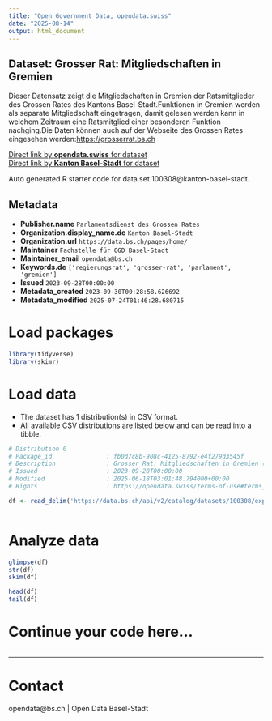 ```yaml
---
title: "Open Government Data, opendata.swiss"
date: "2025-08-14"
output: html_document
---
```


## Dataset: Grosser Rat: Mitgliedschaften in Gremien

Dieser Datensatz zeigt die Mitgliedschaften in Gremien der Ratsmitglieder des Grossen Rates des Kantons Basel-Stadt.Funktionen in Gremien werden als separate Mitgliedschaft eingetragen, damit gelesen werden kann in welchem Zeitraum eine Ratsmitglied einer besonderen Funktion nachging.Die Daten können auch auf der Webseite des Grossen Rates eingesehen werden:[https://grosserrat.bs.ch](https://grosserrat.bs.ch)

[Direct link by **opendata.swiss** for dataset](https://opendata.swiss/de/dataset/grosser-rat-mitgliedschaften-in-gremien)<br>
[Direct link by **Kanton Basel-Stadt** for dataset](https://data.bs.ch/explore/dataset/100308/)

Auto generated R starter code for data set 100308@kanton-basel-stadt.

## Metadata

- **Publisher.name** `Parlamentsdienst des Grossen Rates`
- **Organization.display_name.de** `Kanton Basel-Stadt`
- **Organization.url** `https://data.bs.ch/pages/home/`
- **Maintainer** `Fachstelle für OGD Basel-Stadt`
- **Maintainer_email** `opendata@bs.ch`
- **Keywords.de** `['regierungsrat', 'grosser-rat', 'parlament', 'gremien']`
- **Issued** `2023-09-28T00:00:00`
- **Metadata_created** `2023-09-30T00:28:58.626692`
- **Metadata_modified** `2025-07-24T01:46:28.680715`


# Load packages

```r

library(tidyverse)
library(skimr)

```

# Load data

-   The dataset has 1 distribution(s) in CSV format.
-   All available CSV distributions are listed below and can be read into a tibble.

```r

# Distribution 0
# Package_id               : fb0d7c8b-908c-4125-8792-e4f279d3545f
# Description              : Grosser Rat: Mitgliedschaften in Gremien (csv)
# Issued                   : 2023-09-28T00:00:00
# Modified                 : 2025-06-18T03:01:48.794000+00:00
# Rights                   : https://opendata.swiss/terms-of-use#terms_by

df <- read_delim('https://data.bs.ch/api/v2/catalog/datasets/100308/exports/csv?use_labels=true')



```

# Analyze data

```r

glimpse(df)
str(df)
skim(df)

head(df)
tail(df)

```

# Continue your code here...

```r

```

------------------------------------------------------------------------

# Contact

opendata@bs.ch | Open Data Basel-Stadt
